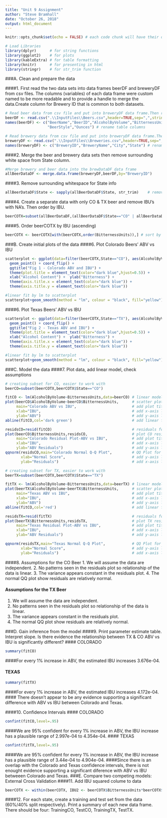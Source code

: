 ```yaml
---
title: "Unit 9 Assignment"
author: "Steve Bramhall"
date: "October 26, 2018"
output: html_document
---
```


```r
knitr::opts_chunk$set(echo = FALSE) # each code chunk will have their own echo control
```

```r
# Load Libraries
library(dplyr)      # for string functions
library(ggplot2)    # for plots
library(kableExtra) # for table formatting
library(knitr)      # for presenting in html
library(stringr)    # for str_trim function

```

###A. Clean and prepare the data

####1. First read the two data sets into data frames beerDF and breweryDF from csv files. The columns (variables) of each data frame were custom named to be more readable and to provide a handle to merge the data.Create column for Brewery ID that is common to both datasets.
```r
# Read beer data from csv file and put into breweryDF data frame.Then rename columns to be more readable.
beerDF <- read.csv(".\\InputFiles\\Beers.csv",header=TRUE,sep=",",stringsAsFactors = TRUE, encoding = "UTF-8")
names(beerDF) <- c("BeerName","BeerID","AlcoholByVolume","BitternessUnits","BreweryID",
                   "BeerStyle","Ounces") # rename table columns

# Read brewery data from csv file and put into breweryDF data frame.Then rename columns to be more readable.
breweryDF <- read.csv(".\\InputFiles\\Breweries.csv",header=TRUE,sep=",",stringsAsFactors = FALSE)
names(breweryDF) <- c("BreweryID","BreweryName","City","State") # rename table columns
```

####2. Merge the beer and brewery data sets then remove surrounding white space from State column.
```r
#Merge brewery and beer data into the brewDataDF data frame
allBeerDataDF <- merge.data.frame(breweryDF,beerDF,by="BreweryID")
```

####3. Remove surrounding whitespace for State info
```r
allBeerDataDF$State <- sapply(allBeerDataDF$State, str_trim)    # remove surrounding whitespace to state col
```

####4. Create a separate data with only CO & TX beer and remove IBU's with NA's. Then order by IBU.
```r
beerCOTX=subset(allBeerDataDF,(allBeerDataDF$State=="CO" | allBeerDataDF$State=="TX") & !is.na(BitternessUnits))
```

####5. Order beerCOTX by IBU (ascending)
```r
beerCOTX <- beerCOTX[with(beerCOTX,order(BitternessUnits)),] # sort by IBU, ascending
```

###B. Create initial plots of the data
####6. Plot Colorado Beers' ABV vs IBU
```r
scatterplot <- ggplot(data=filter(beerCOTX,State=="CO"), aes(AlcoholByVolume,BitternessUnits,col=AlcoholByVolume)) +
  geom_point() + coord_flip() +                                                             # make horizontal scatter plot
  ggtitle("Fig 1 - Colorado ABV and IBU") +                                                 # add title
  theme(plot.title = element_text(color="dark blue",hjust=0.5)) +                           # format main title
  xlab("Alcohol Content") +  ylab("Bitterness") +                                           # add axis labels
  theme(axis.title.x = element_text(color="dark blue")) +                                   # format x title
  theme(axis.title.y = element_text(color="dark blue"))                                     # format y title

#linear fit by lm to scatterplot
scatterplot+geom_smooth(method = "lm", colour = "black", fill="yellow")
```

####6. Plot Texas Beers' ABV vs IBU
```r
scatterplot <- ggplot(data=filter(beerCOTX,State=="TX"), aes(AlcoholByVolume,BitternessUnits,col=AlcoholByVolume)) +
  geom_point() + coord_flip() +                                                             # make horizontal scatter plot
  ggtitle("Fig 2 - Texas ABV and IBU") +                                                    # add title
  theme(plot.title = element_text(color="dark blue",hjust=0.5)) +                           # format main title
  xlab("Alcohol Content") +  ylab("Bitterness") +                                           # add axis labels
  theme(axis.title.x = element_text(color="dark blue")) +                                   # format x title
  theme(axis.title.y = element_text(color="dark blue"))                                     # format y title

#linear fit by lm to scatterplot
scatterplot+geom_smooth(method = "lm", colour = "black", fill="yellow")
```

###C. Model the data
####7. Plot data, add linear model, check assumptions
```r
# creating subset for CO, easier to work with
beerCO=subset(beerCOTX,beerCOTX$State=="CO")

fitCO <- lm(AlcoholByVolume~BitternessUnits,data=beerCO) # linear model
plot(beerCO$AlcoholByVolume~beerCO$BitternessUnits,      # scatter plot for CO
     main="Colorado ABV vs IBU",                         # add plot title
     xlab="IBU",                                         # add x-axis label
     ylab="ABV")                                         # add y-axis label
abline(fitCO,col='dark green')                           # add linear fit line

residsCO=resid(fitCO)                                    # residuals for CO
plot(beerCO$BitternessUnits,residsCO,                    # plot CO residuals
     main="Colorado Residual Plot-ABV vs IBU",           # add plot title
     xlab="IBU",                                         # add x-axis label
     ylab="ABV Residuals")                               # add y-axis label
qqnorm(residsCO,main="Colorado Normal Q-Q Plot",         # QQ Plot for CO residuals
       xlab="Normal Score",                              # add y-axis label
       ylab="Residuals")                                 # add x-axis label

# creating subset for TX, easier to work with
beerTX=subset(beerCOTX,beerCOTX$State=="TX") 

fitTX <- lm(AlcoholByVolume~BitternessUnits,data=beerTX) # linear model
plot(beerTX$AlcoholByVolume~beerTX$BitternessUnits,      # scatter plot for TX
     main="Texas ABV vs IBU",                            # add plot title
     xlab="IBU",                                         # add x-axis label
     ylab="ABV")                                         # add y-axis label
abline(fitCO,col='red')                                  # add linear fit line

residsTX=resid(fitTX)                                    # residuals for TX
plot(beerTX$BitternessUnits,residsTX,                    # plot TX residuals
     main="Texas Residual Plot-ABV vs IBU",              # add plot title
     xlab="IBU",                                         # add x-axis label
     ylab="ABV Residuals")                               # add y-axis label

qqnorm(residsTX,main="Texas Normal Q-Q Plot",            # QQ Plot for CO residuals
       xlab="Normal Score",                              # add y-axis label
       ylab="Residuals")                                 # add x-axis label
```

####8. Assumptions for the CO Beer
1. We will assume the data are independent.
2. No patterns seen in the residuals plot so relationship of the data is linear.
3. The variance appears constant in the residuals plot.
4. The normal QQ plot show residuals are relatively normal.

#### Assumptions for the TX Beer
1. We will assume the data are independent.
2. No patterns seen in the residuals plot so relationship of the data is linear.
3. The variance appears constant in the residuals plot.
4. The normal QQ plot show residuals are relatively normal.

###D. Gain inference from the model
####9. Print parameter estimate table. Interpret slope. Is there evidence the relationship between TX & CO ABV vs IBU is significantly different?
#### COLORADO 
```r
summary(fitCO)
```

####For every 1% increase in ABV, the estimated IBU increases 3.676e-04.

#### TEXAS
```r
summary(fitTX)
```

####For every 1% increase in ABV, the estimated IBU increases 4.172e-04.
#### There doesn't appear to be any evidence supporting a significant difference with ABV vs IBU between Colorado and Texas.

####10. Confidence Intervals
#### COLORADO
```r
confint(fitCO,level=.95)
```
####We are 95% confident for every 1% increase in ABV, the IBU increase has a plausible range of 2.997e-04 to 4.354e-04. 
#### TEXAS
```r
confint(fitTX,level=.95)
```

####We are 95% confident for every 1% increase in ABV, the IBU increase has a plausible range of 3.44e-04 to 4.904e-04. 
####Since there is an overlap with the Colorado and Texas confidence intervals, there is not enought evidence supporting a significant diference with ABV vs IBU betweeen Colorado and Texas.
###E. Compare two competing models: External Cross Validation
####11. Add IBU squared colume to data
```r
beerCOTX <- within(beerCOTX, IBU2 <- beerCOTX$BitternessUnits*beerCOTX$BitternessUnits)
```

####12. For each state, create a training and test set from the data (60%/40% split respectively). Print a summary of each new data frame. There should be four: TrainingCO, TestCO, TrainingTX, TestTX.
```r

```

